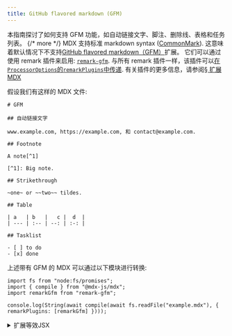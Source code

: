 ```yaml
---
title: GitHub flavored markdown (GFM)
---
```


本指南探讨了如何支持 GFM 功能，如自动链接文字、脚注、删除线、表格和任务列表。 {/* more */}
MDX 支持标准 markdown syntax ([CommonMark][]).
这意味着默认情况下不支持[GitHub flavored markdown（GFM）][GFM]扩展。
它们可以通过使用 remark 插件来启用: [`remark-gfm`][remark-gfm].
与所有 remark 插件一样，该插件可以[在`ProcessorOptions`的`remarkPlugins`中传递][processor-options].
有关插件的更多信息，请参阅[§ 扩展 MDX][extend]

假设我们有这样的 MDX 文件:

```mdx path="example.mdx"
# GFM

## 自动链接文字

www.example.com, https://example.com, 和 contact@example.com.

## Footnote

A note[^1]

[^1]: Big note.

## Strikethrough

~one~ or ~~two~~ tildes.

## Table

| a   | b   |   c |  d  |
| --- | :-- | --: | :-: |

## Tasklist

- [ ] to do
- [x] done
```

上述带有 GFM 的 MDX 可以通过以下模块进行转换:

```tsx path="example.js"
import fs from "node:fs/promises";
import { compile } from "@mdx-js/mdx";
import remarkGfm from "remark-gfm";

console.log(String(await compile(await fs.readFile("example.mdx"), { remarkPlugins: [remarkGfm] })));
```

<details>
  <summary>扩展等效JSX</summary>

```tsx path="output.jsx"
<>
  <h1>GFM</h1>
  <h2>Autolink literals</h2>
  <p>
    <a href="http://www.example.com">www.example.com</a>, <a href="https://example.com">https://example.com</a>, and{" "}
    <a href="mailto:contact@example.com">contact@example.com</a>.
  </p>
  <h2>Footnote</h2>
  <p>
    A note
    <sup>
      <a href="#user-content-fn-1" id="user-content-fnref-1" data-footnote-ref="true" aria-describedby="footnote-label">
        1
      </a>
    </sup>
  </p>
  <h2>Strikethrough</h2>
  <p>
    <del>one</del> or <del>two</del> tildes.
  </p>
  <h2>Table</h2>
  <table>
    <thead>
      <tr>
        <th>a</th>
        <th style={{ textAlign: "left" }}>b</th>
        <th style={{ textAlign: "right" }}>c</th>
        <th style={{ textAlign: "center" }}>d</th>
      </tr>
    </thead>
  </table>
  <h2>Tasklist</h2>
  <ul className="contains-task-list">
    <li className="task-list-item">
      <input type="checkbox" disabled /> to do
    </li>
    <li className="task-list-item">
      <input type="checkbox" disabled checked />
      done
    </li>
  </ul>
  <section data-footnotes="true" className="footnotes">
    <h2 className="sr-only" id="footnote-label">
      Footnotes
    </h2>
    <ol>
      <li id="user-content-fn-1">
        <p>
          Big note.{" "}
          <a
            href="#user-content-fnref-1"
            data-footnote-backref=""
            aria-label="Back to reference 1"
            className="data-footnote-backref"
          >
            ↩
          </a>
        </p>
      </li>
    </ol>
  </section>
</>
```

</details>

[commonmark]: https://spec.commonmark.org/current/
[gfm]: https://github.github.com/gfm/
[remark-gfm]: https://github.com/remarkjs/remark-gfm
[processor-options]: /packages/mdx/#processoroptions
[extend]: /docs/extending-mdx/

